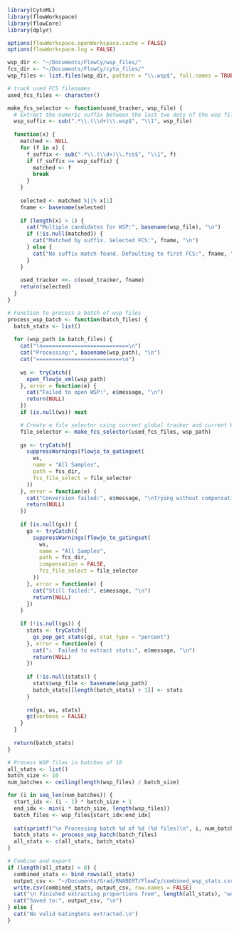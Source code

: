 ```r
library(CytoML)
library(flowWorkspace)
library(flowCore)
library(dplyr)

options(flowWorkspace.openWorkspace.cache = FALSE)
options(flowWorkspace.log = FALSE)

wsp_dir <- "~/Documents/FlowCy/wsp_files/"
fcs_dir <- "~/Documents/FlowCy/cyto_files/"
wsp_files <- list.files(wsp_dir, pattern = "\\.wsp$", full.names = TRUE)

# track used FCS filenames
used_fcs_files <- character()

make_fcs_selector <- function(used_tracker, wsp_file) {
  # Extract the numeric suffix between the last two dots of the wsp file
  wsp_suffix <- sub(".*\\.(\\d+)\\.wsp$", "\\1", wsp_file)
  
  function(x) {
    matched <- NULL
    for (f in x) {
      f_suffix <- sub(".*\\.(\\d+)\\.fcs$", "\\1", f)
      if (f_suffix == wsp_suffix) {
        matched <- f
        break
      }
    }
    
    selected <- matched %||% x[1]
    fname <- basename(selected)
    
    if (length(x) > 1) {
      cat("Multiple candidates for WSP:", basename(wsp_file), "\n")
      if (!is.null(matched)) {
        cat("Matched by suffix. Selected FCS:", fname, "\n")
      } else {
        cat("No suffix match found. Defaulting to first FCS:", fname, "\n")
      }
    }
    
    used_tracker <<- c(used_tracker, fname)
    return(selected)
  }
}

# Function to process a batch of wsp files
process_wsp_batch <- function(batch_files) {
  batch_stats <- list()
  
  for (wsp_path in batch_files) {
    cat("\n===========================\n")
    cat("Processing:", basename(wsp_path), "\n")
    cat("===========================\n")
    
    ws <- tryCatch({
      open_flowjo_xml(wsp_path)
    }, error = function(e) {
      cat("Failed to open WSP:", e$message, "\n")
      return(NULL)
    })
    if (is.null(ws)) next

    # Create a file selector using current global tracker and current WSP file
    file_selector <- make_fcs_selector(used_fcs_files, wsp_path)
    
    gs <- tryCatch({
      suppressWarnings(flowjo_to_gatingset(
        ws,
        name = "All Samples",
        path = fcs_dir,
        fcs_file_select = file_selector
      ))
    }, error = function(e) {
      cat("Conversion failed:", e$message, "\nTrying without compensation...\n")
      return(NULL)
    })
    
    if (is.null(gs)) {
      gs <- tryCatch({
        suppressWarnings(flowjo_to_gatingset(
          ws,
          name = "All Samples",
          path = fcs_dir,
          compensation = FALSE,
          fcs_file_select = file_selector
        ))
      }, error = function(e) {
        cat("Still failed:", e$message, "\n")
        return(NULL)
      })
    }
    
    if (!is.null(gs)) {
      stats <- tryCatch({
        gs_pop_get_stats(gs, stat_type = "percent")
      }, error = function(e) {
        cat("⚠️  Failed to extract stats:", e$message, "\n")
        return(NULL)
      })
      
      if (!is.null(stats)) {
        stats$wsp_file <- basename(wsp_path)
        batch_stats[[length(batch_stats) + 1]] <- stats
      }
      
      rm(gs, ws, stats)
      gc(verbose = FALSE)
    }
  }
  
  return(batch_stats)
}

# Process WSP files in batches of 10
all_stats <- list()
batch_size <- 10
num_batches <- ceiling(length(wsp_files) / batch_size)

for (i in seq_len(num_batches)) {
  start_idx <- (i - 1) * batch_size + 1
  end_idx <- min(i * batch_size, length(wsp_files))
  batch_files <- wsp_files[start_idx:end_idx]
  
  cat(sprintf("\n Processing batch %d of %d (%d files)\n", i, num_batches, length(batch_files)))
  batch_stats <- process_wsp_batch(batch_files)
  all_stats <- c(all_stats, batch_stats)
}

# Combine and export
if (length(all_stats) > 0) {
  combined_stats <- bind_rows(all_stats)
  output_csv <- "~/Documents/Grad/RNABERT/FlowCy/combined_wsp_stats.csv"
  write.csv(combined_stats, output_csv, row.names = FALSE)
  cat("\n Finished extracting proportions from", length(all_stats), "workspaces.\n")
  cat("Saved to:", output_csv, "\n")
} else {
  cat("No valid GatingSets extracted.\n")
}
```


